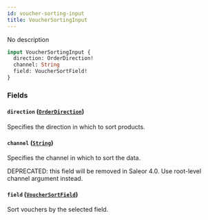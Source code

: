 ```yaml
---
id: voucher-sorting-input
title: VoucherSortingInput
---
```



No description

```graphql
input VoucherSortingInput {
  direction: OrderDirection!
  channel: String
  field: VoucherSortField!
}
```


### Fields

#### `direction` ([`OrderDirection`](../../../developer/api-reference/enums/order-direction))

Specifies the direction in which to sort products.


#### `channel` ([`String`](../../../developer/api-reference/scalars/string))

Specifies the channel in which to sort the data.

DEPRECATED: this field will be removed in Saleor 4.0. Use root-level channel argument instead.


#### `field` ([`VoucherSortField`](../../../developer/api-reference/enums/voucher-sort-field))

Sort vouchers by the selected field.




